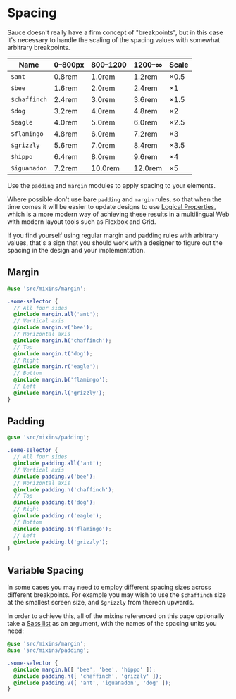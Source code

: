 
<Meta title="Styles|Spacing" />

# Spacing

Sauce doesn't really have a firm concept of "breakpoints", but in this case it's necessary to handle the scaling of the spacing values with somewhat arbitrary breakpoints.

Name         | 0–800px | 800–1200 | 1200–∞  | Scale
-------------|---------|----------|---------|-----------
`$ant`       | 0.8rem  | 1.0rem   | 1.2rem  | &times;0.5
`$bee`       | 1.6rem  | 2.0rem   | 2.4rem  | &times;1
`$chaffinch` | 2.4rem  | 3.0rem   | 3.6rem  | &times;1.5
`$dog`       | 3.2rem  | 4.0rem   | 4.8rem  | &times;2
`$eagle`     | 4.0rem  | 5.0rem   | 6.0rem  | &times;2.5
`$flamingo`  | 4.8rem  | 6.0rem   | 7.2rem  | &times;3
`$grizzly`   | 5.6rem  | 7.0rem   | 8.4rem  | &times;3.5
`$hippo`     | 6.4rem  | 8.0rem   | 9.6rem  | &times;4
`$iguanadon` | 7.2rem  | 10.0rem  | 12.0rem | &times;5

Use the `padding` and `margin` modules to apply spacing to your elements.

Where possible don't use bare `padding` and `margin` rules, so that when the time comes it will be easier to update designs to use [Logical Properties](https://developer.mozilla.org/en-US/docs/Web/CSS/CSS_Logical_Properties/Basic_concepts), which is a more modern way of achieving these results in a multilingual Web with modern layout tools such as Flexbox and Grid.

If you find yourself using regular margin and padding rules with arbitrary values, that's a sign that you should work with a designer to figure out the spacing in the design and your implementation.

## Margin

```scss
@use 'src/mixins/margin';

.some-selector {
  // All four sides
  @include margin.all('ant');
  // Vertical axis
  @include margin.v('bee');
  // Horizontal axis
  @include margin.h('chaffinch');
  // Top
  @include margin.t('dog');
  // Right
  @include margin.r('eagle');
  // Bottom
  @include margin.b('flamingo');
  // Left
  @include margin.l('grizzly');
}
```

## Padding

```scss
@use 'src/mixins/padding';

.some-selector {
  // All four sides
  @include padding.all('ant');
  // Vertical axis
  @include padding.v('bee');
  // Horizontal axis
  @include padding.h('chaffinch');
  // Top
  @include padding.t('dog');
  // Right
  @include padding.r('eagle');
  // Bottom
  @include padding.b('flamingo');
  // Left
  @include padding.l('grizzly');
}
```

## Variable Spacing

In some cases you may need to employ different spacing sizes across different breakpoints. For example you may wish to use the `$chaffinch` size at the smallest screen size, and `$grizzly` from thereon upwards.

In order to achieve this, all of the mixins referenced on this page optionally take a [Sass list](https://sass-lang.com/documentation/modules/list) as an argument, with the names of the spacing units you need:

```scss
@use 'src/mixins/margin';
@use 'src/mixins/padding';

.some-selector {
  @include margin.h([ 'bee', 'bee', 'hippo' ]);
  @include padding.h([ 'chaffinch', 'grizzly' ]);
  @include padding.v([ 'ant', 'iguanadon', 'dog' ]);
}
```
